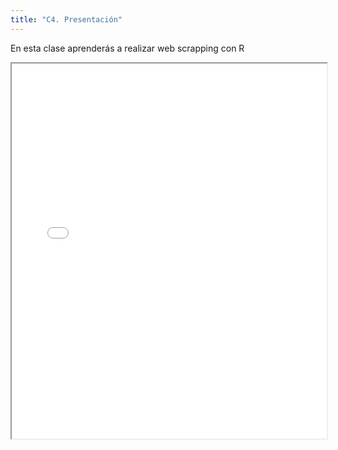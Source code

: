 ```yaml
---
title: "C4. Presentación"
---
```


En esta clase aprenderás a realizar web scrapping con R

<iframe src="clases/presentaciones/clase_4/webscrapping.html" width="100%" height="600px">

</iframe>
